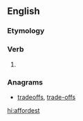 ==English==

===Etymology===
{{suffix|afford|est|lang=en}}

===Verb===
{{head|en|verb form}}

# {{en-archaic second-person singular of|afford}}

===Anagrams===
* [[tradeoffs#English|tradeoffs]], [[trade-offs#English|trade-offs]]

[[hi:affordest]]